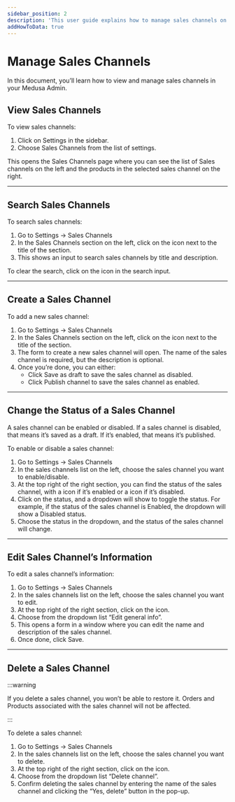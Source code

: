 ```yaml
---
sidebar_position: 2
description: 'This user guide explains how to manage sales channels on the Medusa admin. Learn how to create, edit, and delete sales channels.'
addHowToData: true
---
```



# Manage Sales Channels

In this document, you’ll learn how to view and manage sales channels in your Medusa Admin.

## View Sales Channels

To view sales channels:

1. Click on Settings in the sidebar.
2. Choose Sales Channels from the list of settings.

This opens the Sales Channels page where you can see the list of Sales channels on the left and the products in the selected sales channel on the right.

---

## Search Sales Channels

To search sales channels:

1. Go to Settings → Sales Channels
2. In the Sales Channels section on the left, click on the <UiIcon lightIcon="https://res.cloudinary.com/dza7lstvk/image/upload/v1667999227/Medusa%20Docs/UI%20Icons/k0U0wpO_pizpfd.png" darkIcon="https://res.cloudinary.com/dza7lstvk/image/upload/v1667999249/Medusa%20Docs/UI%20Icons/IdKjFak_ultvmh.png" alt="magnifier" /> icon next to the title of the section.
3. This shows an input to search sales channels by title and description.

To clear the search, click on the <UiIcon lightIcon="https://res.cloudinary.com/dza7lstvk/image/upload/v1667999180/Medusa%20Docs/UI%20Icons/kvGRHQR_s0ptsm.png" darkIcon="https://res.cloudinary.com/dza7lstvk/image/upload/v1667999200/Medusa%20Docs/UI%20Icons/RJ4SLIu_n30zqr.png" alt="X" /> icon in the search input.

---

## Create a Sales Channel

To add a new sales channel:

1. Go to Settings → Sales Channels
2. In the Sales Channels section on the left, click on the <UiIcon lightIcon="https://res.cloudinary.com/dza7lstvk/image/upload/v1667999131/Medusa%20Docs/UI%20Icons/1hL8NiW_lqmjcq.png" darkIcon="https://res.cloudinary.com/dza7lstvk/image/upload/v1667999150/Medusa%20Docs/UI%20Icons/8LtkPqW_jyqz5i.png" alt="plus" /> icon next to the title of the section.
3. The form to create a new sales channel will open. The name of the sales channel is required, but the description is optional.
4. Once you’re done, you can either:
    - Click Save as draft to save the sales channel as disabled.
    - Click Publish channel to save the sales channel as enabled.

---

## Change the Status of a Sales Channel

A sales channel can be enabled or disabled. If a sales channel is disabled, that means it’s saved as a draft. If it’s enabled, that means it’s published.

To enable or disable a sales channel:

1. Go to Settings → Sales Channels
2. In the sales channels list on the left, choose the sales channel you want to enable/disable.
3. At the top right of the right section, you can find the status of the sales channel, with a <UiIcon lightIcon="https://res.cloudinary.com/dza7lstvk/image/upload/v1667999685/Medusa%20Docs/UI%20Icons/yrTcDO4_tulwph.png" darkIcon="https://res.cloudinary.com/dza7lstvk/image/upload/v1667999685/Medusa%20Docs/UI%20Icons/yrTcDO4_tulwph.png" alt="green" /> icon if it’s enabled or a <UiIcon lightIcon="https://res.cloudinary.com/dza7lstvk/image/upload/v1667999700/Medusa%20Docs/UI%20Icons/0lUln3B_arpgmo.png" darkIcon="https://res.cloudinary.com/dza7lstvk/image/upload/v1667999700/Medusa%20Docs/UI%20Icons/0lUln3B_arpgmo.png" alt="grey" /> icon if it’s disabled.
4. Click on the status, and a dropdown will show to toggle the status. For example, if the status of the sales channel is Enabled, the dropdown will show a Disabled status.
5. Choose the status in the dropdown, and the status of the sales channel will change.

---

## Edit Sales Channel’s Information

To edit a sales channel’s information:

1. Go to Settings → Sales Channels
2. In the sales channels list on the left, choose the sales channel you want to edit.
3. At the top right of the right section, click on the <UiIcon lightIcon="https://res.cloudinary.com/dza7lstvk/image/upload/v1667999308/Medusa%20Docs/UI%20Icons/1ordBC6_ssysel.png" darkIcon="https://res.cloudinary.com/dza7lstvk/image/upload/v1667999326/Medusa%20Docs/UI%20Icons/dSwWYBH_stzgoi.png" alt="three dots" /> icon.
4. Choose from the dropdown list “Edit general info”.
5. This opens a form in a window where you can edit the name and description of the sales channel.
6. Once done, click Save.

---

## Delete a Sales Channel

:::warning

If you delete a sales channel, you won’t be able to restore it. Orders and Products associated with the sales channel will not be affected.

:::

To delete a sales channel:

1. Go to Settings → Sales Channels
2. In the sales channels list on the left, choose the sales channel you want to delete.
3. At the top right of the right section, click on the <UiIcon lightIcon="https://res.cloudinary.com/dza7lstvk/image/upload/v1667999308/Medusa%20Docs/UI%20Icons/1ordBC6_ssysel.png" darkIcon="https://res.cloudinary.com/dza7lstvk/image/upload/v1667999326/Medusa%20Docs/UI%20Icons/dSwWYBH_stzgoi.png" alt="three dots" /> icon.
4. Choose from the dropdown list “Delete channel”.
5. Confirm deleting the sales channel by entering the name of the sales channel and clicking the “Yes, delete” button in the pop-up.
